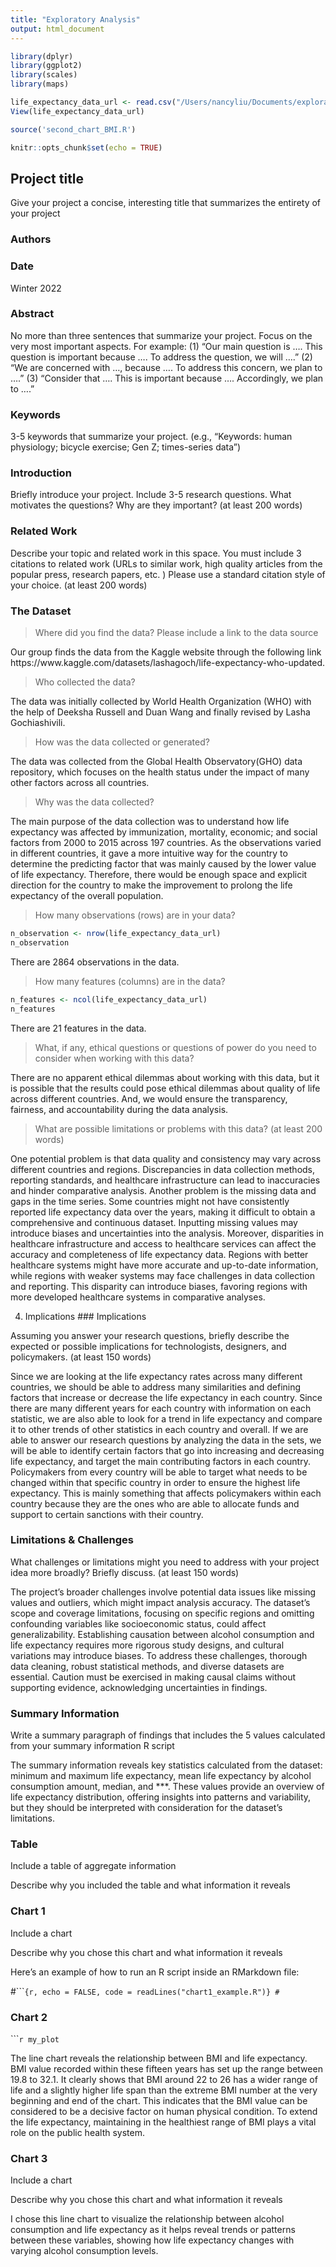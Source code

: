 ```yaml
---
title: "Exploratory Analysis"
output: html_document
---
```


```r
library(dplyr)
library(ggplot2)
library(scales)
library(maps)

life_expectancy_data_url <- read.csv("/Users/nancyliu/Documents/exploratory-analysis-p02-shivramesh7/Life-Expectancy-Data-Updated.csv")
View(life_expectancy_data_url)

source('second_chart_BMI.R')

knitr::opts_chunk$set(echo = TRUE)
```

## Project title

Give your project a concise, interesting title that summarizes the entirety of your project

### Authors



### Date

Winter 2022

### Abstract

No more than three sentences that summarize your project. Focus on the very most important aspects. For example: (1) "Our main question is .... This question is important because .... To address the question, we will ...." (2) "We are concerned with ..., because .... To address this concern, we plan to ...." (3) "Consider that .... This is important because .... Accordingly, we plan to ...."

### Keywords

3-5 keywords that summarize your project.
(e.g., "Keywords: human physiology; bicycle exercise; Gen Z; times-series data")

### Introduction  

Briefly introduce your project.  Include 3-5 research questions. What motivates the questions? Why are they important? (at least 200 words)

### Related Work  

Describe your topic and related work in this space. You must include 3 citations to related work (URLs to similar work, high quality articles from the popular press, research papers, etc. ) Please use a standard citation style of your choice. (at least 200 words)

### The Dataset

> Where did you find the data? Please include a link to the data source

Our group finds the data from the Kaggle website through the following link https://www.kaggle.com/datasets/lashagoch/life-expectancy-who-updated.

> Who collected the data?

The data was initially collected by World Health Organization (WHO) with the help of Deeksha Russell and Duan Wang and finally revised by Lasha Gochiashivili.

> How was the data collected or generated? 

The data was collected from the Global Health Observatory(GHO) data repository, which focuses on the health status under the impact of many other factors across all countries.

> Why was the data collected?

The main purpose of the data collection was to understand how life expectancy was affected by immunization, mortality, economic; and social factors from 2000 to 2015 across 197 countries. As the observations varied in different countries, it gave a more intuitive way for the country to determine the predicting factor that was mainly caused by the lower value of life expectancy. Therefore, there would be enough space and explicit direction for the country to make the improvement to prolong the life expectancy of the overall population.

> How many observations (rows) are in your data?  

```r
n_observation <- nrow(life_expectancy_data_url)
n_observation
```

There are 2864 observations in the data. 

> How many features (columns) are in the data?

```r
n_features <- ncol(life_expectancy_data_url)
n_features
```

There are 21 features in the data.

> What, if any, ethical questions or questions of power do you need to consider when working with this data?  

There are no apparent ethical dilemmas about working with this data, but it is possible that the results could pose ethical dilemmas about quality of life across different countries. And, we would ensure the transparency, fairness, and accountability during the data analysis.

> What are possible limitations or problems with this data?   (at least 200 words)

One potential problem is that data quality and consistency may vary across different countries and regions. Discrepancies in data collection methods, reporting standards, and healthcare infrastructure can lead to inaccuracies and hinder comparative analysis. Another problem is the missing data and gaps in the time series. Some countries might not have consistently reported life expectancy data over the years, making it difficult to obtain a comprehensive and continuous dataset. Inputting missing values may introduce biases and uncertainties into the analysis. Moreover, disparities in healthcare infrastructure and access to healthcare services can affect the accuracy and completeness of life expectancy data. Regions with better healthcare systems might have more accurate and up-to-date information, while regions with weaker systems may face challenges in data collection and reporting. This disparity can introduce biases, favoring regions with more developed healthcare systems in comparative analyses.

4. Implications
### Implications

Assuming you answer your research questions, briefly describe the expected or possible implications for technologists, designers, and policymakers. (at least 150 words)

Since we are looking at the life expectancy rates across many different countries, we should be able to address many similarities and defining factors that increase or decrease the life expectancy in each country. Since there are many different years for each country with information on each statistic, we are also able to look for a trend in life expectancy and compare it to other trends of other statistics in each country and overall. If we are able to answer our research questions by analyzing the data in the sets, we will be able to identify certain factors that go into increasing and decreasing life expectancy, and target the main contributing factors in each country. Policymakers from every country will be able to target what needs to be changed within that specific country in order to ensure the highest life expectancy. This is mainly something that affects policymakers within each country because they are the ones who are able to allocate funds and support to certain sanctions with their country.

### Limitations & Challenges
What challenges or limitations might you need to address with your project idea more broadly? Briefly discuss. (at least 150 words)

The project's broader challenges involve potential data issues like missing values and outliers, which might impact analysis accuracy. The dataset's scope and coverage limitations, focusing on specific regions and omitting confounding variables like socioeconomic status, could affect generalizability. Establishing causation between alcohol consumption and life expectancy requires more rigorous study designs, and cultural variations may introduce biases. To address these challenges, thorough data cleaning, robust statistical methods, and diverse datasets are essential. Caution must be exercised in making causal claims without supporting evidence, acknowledging uncertainties in findings.


### Summary Information

Write a summary paragraph of findings that includes the 5 values calculated from your summary information R script

The summary information reveals key statistics calculated from the dataset: minimum and maximum life expectancy, mean life expectancy by alcohol consumption amount, median, and ***. These values provide an overview of life expectancy distribution, offering insights into patterns and variability, but they should be interpreted with consideration for the dataset's limitations.

### Table

Include a table of aggregate information

Describe why you included the table and what information it reveals

### Chart 1

Include a chart

Describe why you chose this chart and what information it reveals

Here's an example of how to run an R script inside an RMarkdown file:

#``````{r, echo = FALSE, code = readLines("chart1_example.R")}
#```

### Chart 2

``````r
my_plot
```

The line chart reveals the relationship between BMI and life expectancy. BMI value recorded within these fifteen years has set up the range between 19.8 to 32.1. It clearly shows that BMI around 22 to 26 has a wider range of life and a slightly higher life span than the extreme BMI number at the very beginning and end of the chart. This indicates that the BMI value can be considered to be a decisive factor on human physical condition. To extend the life expectancy, maintaining in the healthiest range of BMI plays a vital role on the public health system. 

### Chart 3

Include a chart

Describe why you chose this chart and what information it reveals

I chose this line chart to visualize the relationship between alcohol consumption and life expectancy as it helps reveal trends or patterns between these variables, showing how life expectancy changes with varying alcohol consumption levels.